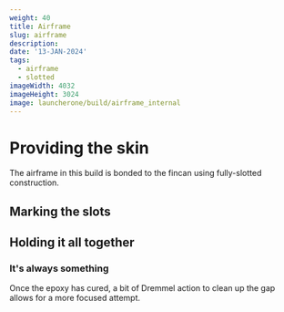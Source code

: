 ```yaml
---
weight: 40
title: Airframe
slug: airframe
description:
date: '13-JAN-2024'
tags:
  - airframe
  - slotted
imageWidth: 4032
imageHeight: 3024
image: launcherone/build/airframe_internal
---
```


# Providing the skin

The airframe in this build is bonded to the fincan using fully-slotted
construction.

## Marking the slots

## Holding it all together

### It's always something

Once the epoxy has cured, a bit of Dremmel action to clean up the gap allows
for a more focused attempt.

<BlogImage
  src='launcherone/build/repair'
  alt='epoxy repair'
  className='mx-auto'
/>
